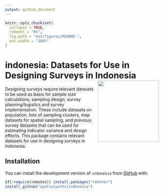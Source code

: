 ```yaml
---
output: github_document
---
```


<!-- README.md is generated from README.Rmd. Please edit that file -->

```r
knitr::opts_chunk$set(
  collapse = TRUE,
  comment = "#>",
  fig.path = "man/figures/README-",
  out.width = "100%"
)
```
# indonesia: Datasets for Use in Designing Surveys in Indonesia <img src="https://www.cia.gov/library/publications/the-world-factbook/attachments/flags/ID-flag.gif" width="200px" align="right" />

Designing surveys require relevant datasets to be used as basis for sample size calculations, sampling design, survey planning/logistics and survey implementation. These include datasets on population, lists of sampling clusters, map datasets for spatial sampling, and previous survey datasets that can be used for estimating indicator variance and design effects. This package contains relevant datasets for use in designing surveys in Indonesia.

## Installation

You can install the development version of `indonesia` from [GitHub](https://github.com/spatialworks/indonesia) with:

``` r
if(!require(remotes)) install.packages("remotes")
install_github("spatialworks/indonesia")
```

